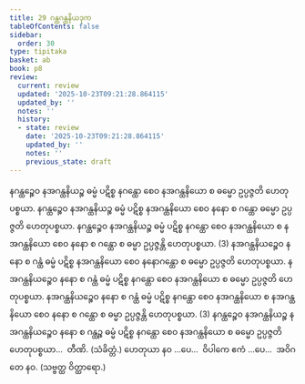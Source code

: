 ```yaml
---
title: 29 ဂန္ထဂန္ထနိယဒုက
tableOfContents: false
sidebar:
  order: 30
type: tipitaka
basket: ab
book: p8
review:
  current: review
  updated: '2025-10-23T09:21:28.864115'
  updated_by: ''
  notes: ''
  history:
  - state: review
    date: '2025-10-23T09:21:28.864115'
    updated_by: ''
    notes: ''
    previous_state: draft
---
```



<ReviewStatus review={frontmatter.review} showDetails={true} />

<HypothesisAnnotation frontmatter={frontmatter} />

<DynamicBreadcrumb />

<Division number="43" book="p8" e="ch" v="40" p="89">

<Paragraph number="137" book="p8">
နဂန္ထဉ္စေဝ နအဂန္ထနိယဉ္စ ဓမ္မံ ပဋိစ္စ နဂန္ထော စေဝ နအဂန္ထနိယော စ ဓမ္မော ဥပ္ပဇ္ဇတိ ဟေတုပစ္စယာ. နဂန္ထဉ္စေဝ နအဂန္ထနိယဉ္စ ဓမ္မံ ပဋိစ္စ နအဂန္ထနိယော စေဝ နနော စ ဂန္ထော ဓမ္မော ဥပ္ပဇ္ဇတိ ဟေတုပစ္စယာ. နဂန္ထဉ္စေဝ နအဂန္ထနိယဉ္စ ဓမ္မံ ပဋိစ္စ နဂန္ထော စေဝ နအဂန္ထနိယော စ နအဂန္ထနိယော စေဝ နနော စ ဂန္ထော စ ဓမ္မာ ဥပ္ပဇ္ဇန္တိ ဟေတုပစ္စယာ. (3)
</Paragraph>

<Paragraph number="138" book="p8">
နအဂန္ထနိယဉ္စေဝ နနော စ ဂန္ထံ ဓမ္မံ ပဋိစ္စ နအဂန္ထနိယော စေဝ နနောဂန္ထော စ ဓမ္မော ဥပ္ပဇ္ဇတိ ဟေတုပစ္စယာ. နအဂန္ထနိယဉ္စေဝ နနော စ ဂန္ထံ ဓမ္မံ ပဋိစ္စ နဂန္ထော စေဝ နအဂန္ထနိယော စ ဓမ္မော ဥပ္ပဇ္ဇတိ ဟေတုပစ္စယာ. နအဂန္ထနိယဉ္စေဝ နနော စ ဂန္ထံ ဓမ္မံ ပဋိစ္စ နဂန္ထော စေဝ နအဂန္ထနိယော စ နအဂန္ထနိယော စေဝ နနော စ ဂန္ထော စ ဓမ္မာ ဥပ္ပဇ္ဇန္တိ ဟေတုပစ္စယာ. (3)
</Paragraph>

<Paragraph number="139" book="p8">
နဂန္ထဉ္စေဝ နအဂန္ထနိယဉ္စ နအဂန္ထနိယဉ္စေဝ နနော စ ဂန္ထဉ္စ ဓမ္မံ ပဋိစ္စ နဂန္ထော စေဝ နအဂန္ထနိယော စ ဓမ္မော ဥပ္ပဇ္ဇတိ ဟေတုပစ္စယာ…  တီဏိ. (သံခိတ္တံ.)
</Paragraph>

<Paragraph number="140" book="p8">
ဟေတုယာ နဝ …ပေ…  ဝိပါကေ ဧကံ …ပေ…  အဝိဂတေ နဝ. (သဗ္ဗတ္ထ ဝိတ္ထာရော.)
</Paragraph>
</Division>